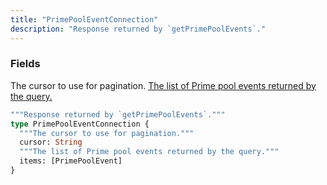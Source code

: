 ```yaml
---
title: "PrimePoolEventConnection"
description: "Response returned by `getPrimePoolEvents`."
---
```


### Fields

<ResponseField name="cursor" type="String">
  The cursor to use for pagination.
</ResponseField>

<a href="/api-reference/types/primepoolevent">
  <ResponseField name="items" type="[PrimePoolEvent]">
    The list of Prime pool events returned by the query.
  </ResponseField>
</a>


```graphql PrimePoolEventConnection
"""Response returned by `getPrimePoolEvents`."""
type PrimePoolEventConnection {
  """The cursor to use for pagination."""
  cursor: String
  """The list of Prime pool events returned by the query."""
  items: [PrimePoolEvent]
}
```
